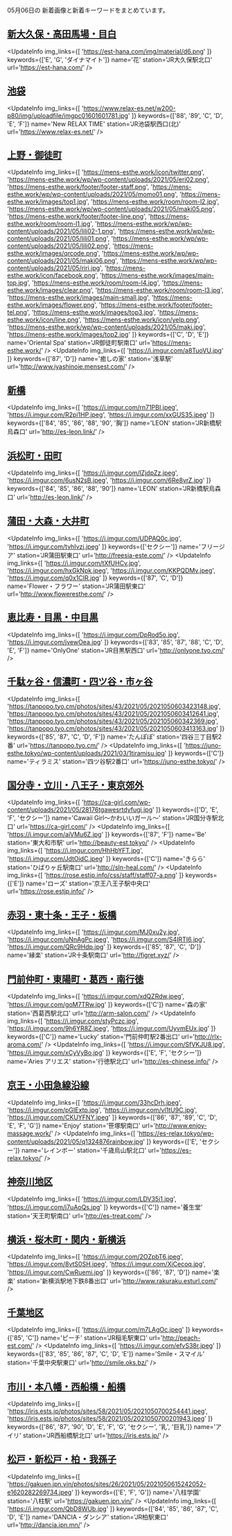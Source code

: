 

05月06日の
新着画像と新着キーワードをまとめています。

<DmmAffiliateIns />

## [新大久保・高田馬場・目白](/busty/0020)
<UpdateInfo
    img_links={[
    'https://est-hana.com/img/material/d6.png'
    ]}
    keywords={['E', 'G', 'ダイナマイト']}
    name='花'
    station='JR大久保駅北口'
    url='https://est-hana.com/'
/>
<DmmAffiliateIns />

## [池袋](/busty/0030)
<UpdateInfo
    img_links={[
    'https://www.relax-es.net/w200-p80/img/uploadfile/imgpc01601601781.jpg'
    ]}
    keywords={['88', '89', 'C', 'D', 'E', 'F']}
    name='New RELAX TIME'
    station='JR池袋駅西口(北)'
    url='https://www.relax-es.net/'
/>
<DmmAffiliateIns />

## [上野・御徒町](/busty/0070)
<UpdateInfo
    img_links={[
    'https://mens-esthe.work/icon/twitter.png',
    'https://mens-esthe.work/wp/wp-content/uploads/2021/05/eri02.png',
    'https://mens-esthe.work/footer/footer-staff.png',
    'https://mens-esthe.work/wp/wp-content/uploads/2021/05/momo01.png',
    'https://mens-esthe.work/images/top1.jpg',
    'https://mens-esthe.work/room/room-l2.jpg',
    'https://mens-esthe.work/wp/wp-content/uploads/2021/05/maki05.png',
    'https://mens-esthe.work/footer/footer-line.png',
    'https://mens-esthe.work/room/room-l1.jpg',
    'https://mens-esthe.work/wp/wp-content/uploads/2021/05/lili02-1.png',
    'https://mens-esthe.work/wp/wp-content/uploads/2021/05/lili01.png',
    'https://mens-esthe.work/wp/wp-content/uploads/2021/05/lili02.png',
    'https://mens-esthe.work/images/qrcode.png',
    'https://mens-esthe.work/wp/wp-content/uploads/2021/05/maki06.png',
    'https://mens-esthe.work/wp/wp-content/uploads/2021/05/riri.jpg',
    'https://mens-esthe.work/icon/facebook.png',
    'https://mens-esthe.work/images/main-top.jpg',
    'https://mens-esthe.work/room/room-l4.jpg',
    'https://mens-esthe.work/images/clear.png',
    'https://mens-esthe.work/room/room-l3.jpg',
    'https://mens-esthe.work/images/main-small.jpg',
    'https://mens-esthe.work/images/flower.png',
    'https://mens-esthe.work/footer/footer-tel.png',
    'https://mens-esthe.work/images/top3.jpg',
    'https://mens-esthe.work/icon/line.png',
    'https://mens-esthe.work/icon/yelp.png',
    'https://mens-esthe.work/wp/wp-content/uploads/2021/05/maki.jpg',
    'https://mens-esthe.work/images/top2.jpg'
    ]}
    keywords={['C', 'D', 'E']}
    name='Oriental Spa'
    station='JR御徒町駅南口'
    url='https://mens-esthe.work/'
/>
<UpdateInfo
    img_links={[
    'https://i.imgur.com/a8TuoVU.jpg'
    ]}
    keywords={['87', 'D']}
    name='癒しの家'
    station='浅草駅'
    url='http://www.iyashinoie.mensest.com/'
/>
<DmmAffiliateIns />

## [新橋](/busty/0100)
<UpdateInfo
    img_links={[
    'https://i.imgur.com/rn71PBI.jpeg',
    'https://i.imgur.com/R2pi1HP.jpeg',
    'https://i.imgur.com/xxGUS35.jpeg'
    ]}
    keywords={['84', '85', '86', '88', '90', '胸']}
    name='LEON'
    station='JR新橋駅烏森口'
    url='http://es-leon.link/'
/>
<DmmAffiliateIns />

## [浜松町・田町](/busty/0110)
<UpdateInfo
    img_links={[
    'https://i.imgur.com/lZjdpZz.jpeg',
    'https://i.imgur.com/6usN2sB.jpeg',
    'https://i.imgur.com/6Re8vrZ.jpg'
    ]}
    keywords={['84', '85', '86', '88', '90']}
    name='LEON'
    station='JR新橋駅烏森口'
    url='http://es-leon.link/'
/>
<DmmAffiliateIns />

## [蒲田・大森・大井町](/busty/0121)
<UpdateInfo
    img_links={[
    'https://i.imgur.com/UDPAQ0c.jpg',
    'https://i.imgur.com/tvhIvzj.jpeg'
    ]}
    keywords={['セクシー']}
    name='フリージア'
    station='JR蒲田駅東口'
    url='http://freesia-este.com/'
/>
<UpdateInfo
    img_links={[
    'https://i.imgur.com/tXfUHCv.jpg',
    'https://i.imgur.com/hxGkNpk.jpeg',
    'https://i.imgur.com/KKPQDMv.jpeg',
    'https://i.imgur.com/q0x1CIR.jpg'
    ]}
    keywords={['87', 'C', 'D']}
    name='Flower・フラワー'
    station='JR蒲田駅東口'
    url='http://www.floweresthe.com/'
/>
<DmmAffiliateIns />

## [恵比寿・目黒・中目黒](/busty/0130)
<UpdateInfo
    img_links={[
    'https://i.imgur.com/DpRod5o.jpg',
    'https://i.imgur.com/jvewOea.jpg'
    ]}
    keywords={['83', '85', '87', '88', 'C', 'D', 'E', 'F']}
    name='OnlyOne'
    station='JR目黒駅西口'
    url='http://onlyone.tyo.cm/'
/>
<DmmAffiliateIns />

## [千駄ヶ谷・信濃町・四ツ谷・市ヶ谷](/busty/0150)
<UpdateInfo
    img_links={[
    'https://tanpopo.tyo.cm/photos/sites/43/2021/05/2021050603423148.jpg',
    'https://tanpopo.tyo.cm/photos/sites/43/2021/05/2021050603412641.jpg',
    'https://tanpopo.tyo.cm/photos/sites/43/2021/05/202105060342369.jpg',
    'https://tanpopo.tyo.cm/photos/sites/43/2021/05/2021050603413163.jpg'
    ]}
    keywords={['85', '87', 'C', 'D', 'F']}
    name='たんぽぽ'
    station='四谷三丁目駅2番'
    url='https://tanpopo.tyo.cm/'
/>
<UpdateInfo
    img_links={[
    'https://juno-esthe.tokyo/wp-content/uploads/2021/03/1tiramisu.jpg'
    ]}
    keywords={['C']}
    name='ティラミス'
    station='四ツ谷駅2番口'
    url='https://juno-esthe.tokyo/'
/>
<DmmAffiliateIns />

## [国分寺・立川・八王子・東京郊外](/busty/0200)
<UpdateInfo
    img_links={[
    'https://ca-girl.com/wp-content/uploads/2021/05/28176tgawesrtdyfugi.jpg'
    ]}
    keywords={['D', 'E', 'F', 'セクシー']}
    name='Cawaii Girl～かわいいガール～'
    station='JR国分寺駅北口'
    url='https://ca-girl.com/'
/>
<UpdateInfo
    img_links={[
    'https://i.imgur.com/aiVMu6Z.jpg'
    ]}
    keywords={['87', 'F']}
    name='Be'
    station='東大和市駅'
    url='http://beauty-est.tokyo/'
/>
<UpdateInfo
    img_links={[
    'https://i.imgur.com/HhHbYFT.jpg',
    'https://i.imgur.com/JdtOidC.jpeg'
    ]}
    keywords={['C']}
    name='きらら'
    station='ひばりヶ丘駅南口'
    url='http://sln-heal.com/'
/>
<UpdateInfo
    img_links={[
    'https://rose.estjp.info/css/staff/staff07-a.png'
    ]}
    keywords={['E']}
    name='ローズ'
    station='京王八王子駅中央口'
    url='https://rose.estjp.info/'
/>
<DmmAffiliateIns />

## [赤羽・東十条・王子・板橋](/busty/0210)
<UpdateInfo
    img_links={[
    'https://i.imgur.com/MJ0xu2y.jpg',
    'https://i.imgur.com/uNnAgPc.jpeg',
    'https://i.imgur.com/S4IRTI6.jpg',
    'https://i.imgur.com/QRc9Hdp.jpg'
    ]}
    keywords={['85', '87', 'C', 'D']}
    name='縁楽'
    station='JR十条駅南口'
    url='http://figret.xyz/'
/>
<DmmAffiliateIns />

## [門前仲町・東陽町・葛西・南行徳](/busty/0240)
<UpdateInfo
    img_links={[
    'https://i.imgur.com/xdQZRdw.jpeg',
    'https://i.imgur.com/goM7TRw.jpg'
    ]}
    keywords={['C']}
    name='森の家'
    station='西葛西駅北口'
    url='http://arm-salon.com/'
/>
<UpdateInfo
    img_links={[
    'https://i.imgur.com/styPczc.jpg',
    'https://i.imgur.com/9h6YR8Z.jpeg',
    'https://i.imgur.com/UyvmEUx.jpg'
    ]}
    keywords={['C']}
    name='Lucky'
    station='門前仲町駅2番出口'
    url='http://rlx-aroma.com/'
/>
<UpdateInfo
    img_links={[
    'https://i.imgur.com/SfVKJU8.jpg',
    'https://i.imgur.com/xCyVyBo.jpg'
    ]}
    keywords={['E', 'F', 'セクシー']}
    name='Aries アリエス'
    station='行徳駅北口'
    url='http://es-chinese.info/'
/>
<DmmAffiliateIns />

## [京王・小田急線沿線](/busty/0260)
<UpdateInfo
    img_links={[
    'https://i.imgur.com/33hcDrh.jpeg',
    'https://i.imgur.com/pGIExtp.jpg',
    'https://i.imgur.com/vl1tU9C.jpg',
    'https://i.imgur.com/CKUYFNY.jpeg'
    ]}
    keywords={['86', '87', '89', 'C', 'D', 'E', 'F', 'G']}
    name='Enjoy'
    station='笹塚駅南口'
    url='http://www.enjoy-massage.work/'
/>
<UpdateInfo
    img_links={[
    'https://es-relax.tokyo/wp-content/uploads/2021/05/q1324876rainbow.jpg'
    ]}
    keywords={['E', 'セクシー']}
    name='レインボー'
    station='千歳烏山駅北口'
    url='https://es-relax.tokyo/'
/>
<DmmAffiliateIns />

## [神奈川地区](/busty/0300)
<UpdateInfo
    img_links={[
    'https://i.imgur.com/LDV35i1.jpg',
    'https://i.imgur.com/j7uAoQs.jpg'
    ]}
    keywords={['C']}
    name='養生堂'
    station='天王町駅南口'
    url='http://es-treat.com/'
/>
<DmmAffiliateIns />

## [横浜・桜木町・関内・新横浜](/busty/0310)
<UpdateInfo
    img_links={[
    'https://i.imgur.com/2OZpbT6.jpeg',
    'https://i.imgur.com/8vtS0SH.jpeg',
    'https://i.imgur.com/XiCecoq.jpg',
    'https://i.imgur.com/CwRuemi.jpg'
    ]}
    keywords={['86', '87', 'D']}
    name='楽楽'
    station='新横浜駅地下鉄8番出口'
    url='http://www.rakuraku.esturl.com/'
/>
<DmmAffiliateIns />

## [千葉地区](/busty/0500)
<UpdateInfo
    img_links={[
    'https://i.imgur.com/m7LAgOc.jpeg'
    ]}
    keywords={['85', 'C']}
    name='ピーチ'
    station='JR稲毛駅東口'
    url='http://peach-est.com/'
/>
<UpdateInfo
    img_links={[
    'https://i.imgur.com/efvS38r.jpeg'
    ]}
    keywords={['83', '85', '86', '87', 'C', 'D', 'E']}
    name='Smile・スマイル'
    station='千葉中央駅東口'
    url='http://smile.oks.bz/'
/>
<DmmAffiliateIns />

## [市川・本八幡・西船橋・船橋](/busty/0510)
<UpdateInfo
    img_links={[
    'https://iris.ests.jp/photos/sites/58/2021/05/2021050700254441.jpeg',
    'https://iris.ests.jp/photos/sites/58/2021/05/2021050700201943.jpeg'
    ]}
    keywords={['86', '87', '90', 'D', 'E', 'F', 'G', 'セクシー', '乳', '巨乳']}
    name='アイリ'
    station='JR西船橋駅北口'
    url='https://iris.ests.jp/'
/>
<DmmAffiliateIns />

## [松戸・新松戸・柏・我孫子](/busty/0520)
<UpdateInfo
    img_links={[
    'https://gakuen.jpn.vin/photos/sites/26/2021/05/2021050615242052-e1620282269734.jpeg'
    ]}
    keywords={['E', 'F', 'G']}
    name='八柱学園'
    station='八柱駅'
    url='https://gakuen.jpn.vin/'
/>
<UpdateInfo
    img_links={[
    'https://i.imgur.com/QbD8WUb.jpg'
    ]}
    keywords={['84', '85', '86', '87', 'C', 'D', 'E']}
    name='DANCIA・ダンシア'
    station='JR柏駅東口'
    url='http://dancia.jpn.mn/'
/>
<DmmAffiliateIns />

<DmmAffiliateScript />
